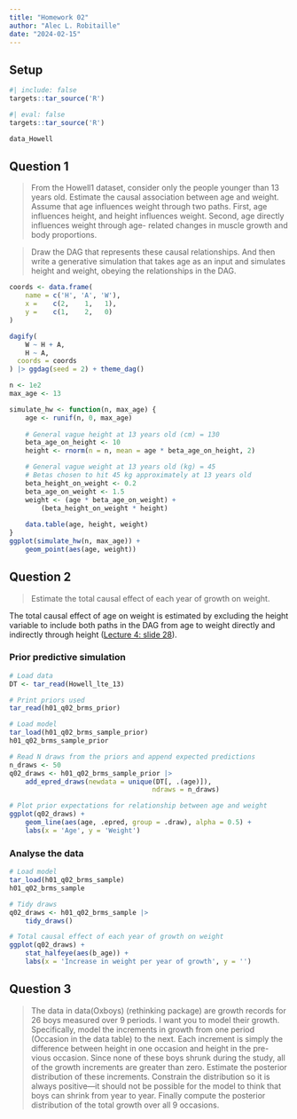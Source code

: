 ```yaml
---
title: "Homework 02"
author: "Alec L. Robitaille"
date: "2024-02-15"
---
```


## Setup

```r
#| include: false
targets::tar_source('R')
```


```r
#| eval: false
targets::tar_source('R')
```
```r
data_Howell
```


## Question 1

> From the Howell1 dataset, consider only the people younger than 13 years old.
Estimate the causal association between age and weight. Assume that age
influences weight through two paths. First, age influences height, and height
influences weight. Second, age directly influences weight through age- related
changes in muscle growth and body proportions.

> Draw the DAG that represents these causal relationships. And then write a
generative simulation that takes age as an input and simulates height and
weight, obeying the relationships in the DAG.


```r
coords <- data.frame(
    name = c('H', 'A', 'W'),
    x =    c(2,    1,   1),
    y =    c(1,    2,   0)
)

dagify(
    W ~ H + A,
    H ~ A,
  coords = coords
) |> ggdag(seed = 2) + theme_dag()
```


```r
n <- 1e2
max_age <- 13

simulate_hw <- function(n, max_age) {
	age <- runif(n, 0, max_age)
	
	# General vague height at 13 years old (cm) = 130
	beta_age_on_height <- 10
	height <- rnorm(n = n, mean = age * beta_age_on_height, 2)

	# General vague weight at 13 years old (kg) = 45
	# Betas chosen to hit 45 kg approximately at 13 years old
	beta_height_on_weight <- 0.2
	beta_age_on_weight <- 1.5
	weight <- (age * beta_age_on_weight) + 
		(beta_height_on_weight * height)
	
	data.table(age, height, weight)
}
ggplot(simulate_hw(n, max_age)) + 
	geom_point(aes(age, weight))
```

## Question 2

> Estimate the total causal effect of each year of growth on weight.

The total causal effect of age on weight is estimated by excluding the height
variable to include both paths in the DAG from age to weight directly and
indirectly through height ([Lecture 4: slide 28](https://speakerdeck.com/rmcelreath/statistical-rethinking-2023-lecture-04?slide=28)).


### Prior predictive simulation

```r
# Load data
DT <- tar_read(Howell_lte_13)

# Print priors used
tar_read(h01_q02_brms_prior)

# Load model
tar_load(h01_q02_brms_sample_prior)
h01_q02_brms_sample_prior

# Read N draws from the priors and append expected predictions
n_draws <- 50
q02_draws <- h01_q02_brms_sample_prior |>
	add_epred_draws(newdata = unique(DT[, .(age)]),
									ndraws = n_draws)

# Plot prior expectations for relationship between age and weight
ggplot(q02_draws) + 
	geom_line(aes(age, .epred, group = .draw), alpha = 0.5) +
	labs(x = 'Age', y = 'Weight')
```

### Analyse the data

```r
# Load model
tar_load(h01_q02_brms_sample)
h01_q02_brms_sample

# Tidy draws
q02_draws <- h01_q02_brms_sample |> 
	tidy_draws()

# Total causal effect of each year of growth on weight
ggplot(q02_draws) + 
	stat_halfeye(aes(b_age)) + 
	labs(x = 'Increase in weight per year of growth', y = '')
```

## Question 3

> The data in data(Oxboys) (rethinking package) are growth records for 26 boys
measured over 9 periods. I want you to model their growth. Specifically, model
the increments in growth from one period (Occasion in the data table) to the
next. Each increment is simply the difference between height in one occasion and
height in the pre- vious occasion. Since none of these boys shrunk during the
study, all of the growth increments are greater than zero. Estimate the
posterior distribution of these increments. Constrain the distribution so it is
always positive—it should not be possible for the model to think that boys can
shrink from year to year. Finally compute the posterior distribution of the
total growth over all 9 occasions.

